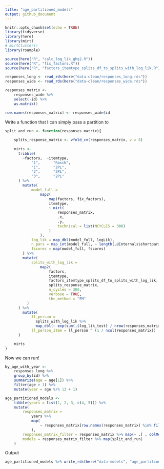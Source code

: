 ```yaml
---
title: "age_partitioned_models"
output: github_document
---
```


```r
knitr::opts_chunk$set(echo = TRUE)
library(tidyverse)
library(here)
library(mirt)
# mirtCluster()
library(rsample)

source(here("R", "calc_log_lik_ghq2.R"))
source(here("R", "fix_factors.R"))
source(here("R", "factors_itemtype_splits_df_to_splits_with_log_lik.R"))

responses_long <- read_rds(here("data-clean/responses_long.rds"))
responses_wide <- read_rds(here("data-clean/responses_wide.rds"))

responses_matrix <- 
	responses_wide %>% 
	select(-id) %>% 
	as.matrix()

row.names(responses_matrix) <- responses_wide$id	
```

Write a function that I can simply pass a partition to

```r
split_and_run <- function(responses_matrix){
    
    splits_response_matrix <- vfold_cv(responses_matrix, v = 6)
    
    mirts <- 
      tribble(
        ~factors,  ~itemtype,
            "1",      "Rasch",
            "1",      "2PL",
            "2",      "2PL",
            "3",      "2PL"
      ) %>% 
        mutate(
            model_full =
                map2(
                    map(factors, fix_factors),
                    itemtype,
                    ~ mirt(
                        responses_matrix,
                        .x, 
                        .y,
                        technical = list(NCYCLES = 300)
                    )
                ),
            log_lik = map_dbl(model_full, logLik),
            n_pars = map_int(model_full, ~ length(.@Internals$shortpars)),
            fscores = map(model_full, fscores)
        ) %>% 
        mutate(
            splits_with_log_lik = 
                map2(
                    factors, 
                    itemtype, 
                    factors_itemtype_splits_df_to_splits_with_log_lik, 
                    splits_response_matrix,
                    n_cycles = 300,
                    verbose = TRUE,
                    the_method = "EM"
          )
      ) %>% 
        mutate(
            ll_person = 
              splits_with_log_lik %>% 
              map_dbl(~ exp(sum(.$log_lik_test) / nrow(responses_matrix))),
            ll_person_item = ll_person ^ (1 / ncol(responses_matrix))
      )

    mirts
}
```

Now we can run!

```r
by_age_with_year <- 
    responses_long %>% 
    group_by(id) %>% 
    summarize(age = age[1]) %>% 
    filter(age > 1) %>% 
    mutate(year = age %/% 12 + 1)

age_partitioned_models <- 
    tibble(years = list(1, 2, 3, c(4, 5))) %>% 
    mutate(
    	responses_matrix = 
    		years %>% 
    		map(
    			~ responses_matrix[row.names(responses_matrix) %in% filter(by_age_with_year, year %in% .)$id, ]
    		),
    	responses_matrix_filter = responses_matrix %>% map(~ .[ , colMeans(.) > 0.025 & colMeans(.) < 0.975]),
    	models = responses_matrix_filter %>% map(split_and_run)
    )
```

Output

```r
age_partitioned_models %>% write_rds(here("data-models", "age_partitioned_models_figshare.rds"))
```
